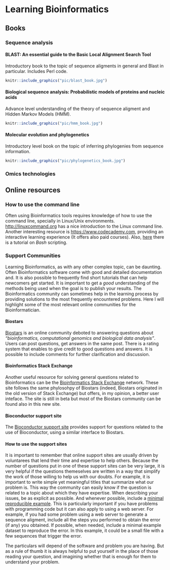 # Learning Bioinformatics {#learning-bioinformatics}

## Books

### Sequence analysis

#### BLAST: An essential guide to the Basic Local Alignment Search Tool {-}

Introductory book to the topic of sequence aligments in general and Blast in particular. Includes Perl code.

```r
knitr::include_graphics("pic/blast_book.jpg")
```

#### Biological sequence analysis: Probabilistic models of proteins and nucleic acids {-}

Advance level understanding of the theory of sequence aligment and Hidden Markov Models (HMM).

```r
knitr::include_graphics("pic/hmm_book.jpg")
```

#### Molecular evolution and phylogenetics {-}

Introductory level book on the topic of inferring phylogenies from sequence information.

```r
knitr::include_graphics("pic/phylogenetics_book.jpg")
```

### Omics technologies

## Online resources

### How to use the command line

Often using Bioinformatics tools requires knowledge of how to use the command line, specially in Linux/Unix environments. [http://linuxcommand.org](http://linuxcommand.org/index.php) has a nice introduction to the Linux command line. Another interesting resource is [https://www.codecademy.com](https://www.codecademy.com), providing an interactive learning experience (It offers also paid courses). Also, [here](https://ryanstutorials.net/bash-scripting-tutorial/) there is a tutorial on *Bash* scripting.

### Support Communities

Learning Bioinformatics, as with any other complex topic, can be daunting. Often Bioinformatics software come with good and detailed documentation and. It is also possible to frequently find short tutorials that can help newcomers get started. It is important to get a *good* understanding of the methods being used when the goal is to publish your results. The Bioinformatics community can sometimes help in the learning process by providing solutions to the most frequently encountered problems. Here I will highlight some of the most relevant online communities for the Bioinformatician.

#### Biostars {-}

[Biostars](http://biostars.org) is an online community deboted to answering questions about *"bioinformatics, computational genomics and biological data analysis"*. Users can post questions, get answers in the same post. There is a rating system that enables to give credit to good questions and answers. It is possible to include comments for further clarification and discussion.

#### Bioinformatics Stack Exchange {-}

Another useful resource for solving general questions related to Bioinformatics can be the [Bioinformatics Stack Exchange](https://bioinformatics.stackexchange.com) network. These site follows the same phylosohpy of Biostars (indeed, Biostars originated in the old version of Stack Exchange) but offers, in my opinion, a better user inteface. The site is still in beta but most of the Biostars community can be found also in this new site.

#### Bioconductor support site {-}

The [Bioconductor support site](https://support.bioconductor.org) provides support for questions related to the use of Bioconductor, using a similar interface to Biostars.

#### How to use the support sites {-}

It is important to remember that online support sites are usually driven by voluntarees that lend their time and expertise to help others. Because the number of questions put in one of these support sites can be very large, it is very helpful if the questions themeselves are written in a way that simplify the work of those willing to help us with our doubts. For example, it is important to write simple yet meaningful titles that summarize what our problem is. This way the community can easily know if the question is related to a topic about which they have expertise. When describing your issues, be as explicit as possible. And whenever possible, include a [minimal reproducible example](https://en.wikipedia.org/wiki/Minimal_Working_Example). This is particularly important if you have problems with programming code but it can also apply to using a web server. For example, if you had some problem using a web server to generate a sequence aligment, include all the steps you performed to obtain the error (if any) you obtained. If possible, when needed, include a minimal example dataset to reproduce the error. In this example, it could be a small file with a few sequences that trigger the error.

The particulars will depend of the software and problem you are having. But as a rule of thumb it is always helpful to put yourself in the place of those reading your question, and imagining whether that is enough for them to understand your problem.
